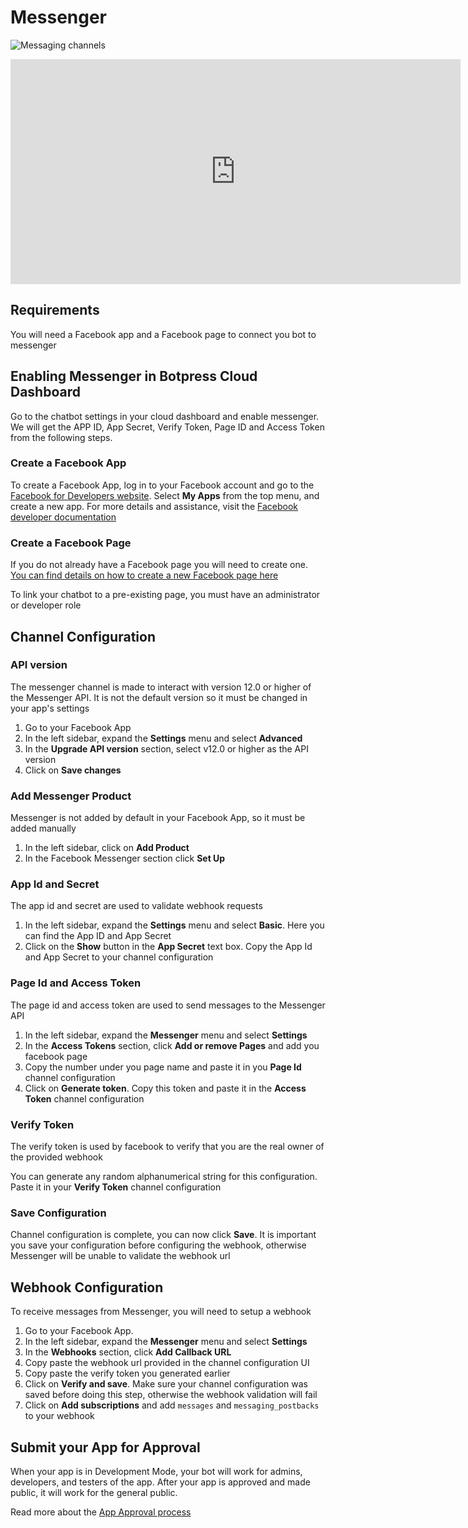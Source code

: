 # Messenger

![Messaging channels](/docs/content/messenger-banner.png)

<iframe
  data-youtube-iframe
  width="720"
  height="360"
  src="https://www.youtube.com/embed/pOIrLMpZZqc"
  title="YouTube video player"
  frameborder="0"
  allow="accelerometer; autoplay; clipboard-write; encrypted-media; gyroscope; picture-in-picture; web-share"
  allowfullscreen
></iframe>

## Requirements

You will need a Facebook app and a Facebook page to connect you bot to messenger

## Enabling Messenger in Botpress Cloud Dashboard

Go to the chatbot settings in your cloud dashboard and enable messenger. We will get the APP ID, App Secret, Verify Token, Page ID and Access Token from the following steps.

### Create a Facebook App

To create a Facebook App, log in to your Facebook account and go to the [Facebook for Developers website](https://developers.facebook.com/). Select **My Apps** from the top menu, and create a new app. For more details and assistance, visit the [Facebook developer documentation](https://developers.facebook.com/docs/development)

### Create a Facebook Page

If you do not already have a Facebook page you will need to create one. [You can find details on how to create a new Facebook page here](https://www.facebook.com/pages/creation/)

To link your chatbot to a pre-existing page, you must have an administrator or developer role

## Channel Configuration

### API version

The messenger channel is made to interact with version 12.0 or higher of the Messenger API. It is not the default version so it must be changed in your app's settings

1. Go to your Facebook App
1. In the left sidebar, expand the **Settings** menu and select **Advanced**
1. In the **Upgrade API version** section, select v12.0 or higher as the API version
1. Click on **Save changes**

### Add Messenger Product

Messenger is not added by default in your Facebook App, so it must be added manually

1. In the left sidebar, click on **Add Product**
1. In the Facebook Messenger section click **Set Up**

### App Id and Secret

The app id and secret are used to validate webhook requests

1. In the left sidebar, expand the **Settings** menu and select **Basic**. Here you can find the App ID and App Secret
1. Click on the **Show** button in the **App Secret** text box. Copy the App Id and App Secret to your channel configuration

### Page Id and Access Token

The page id and access token are used to send messages to the Messenger API

1. In the left sidebar, expand the **Messenger** menu and select **Settings**
1. In the **Access Tokens** section, click **Add or remove Pages** and add you facebook page
1. Copy the number under you page name and paste it in you **Page Id** channel configuration
1. Click on **Generate token**. Copy this token and paste it in the **Access Token** channel configuration

### Verify Token

The verify token is used by facebook to verify that you are the real owner of the provided webhook

You can generate any random alphanumerical string for this configuration. Paste it in your **Verify Token** channel configuration

### Save Configuration

Channel configuration is complete, you can now click **Save**. It is important you save your configuration before configuring the webhook, otherwise Messenger will be unable to validate the webhook url

## Webhook Configuration

To receive messages from Messenger, you will need to setup a webhook

1. Go to your Facebook App.
1. In the left sidebar, expand the **Messenger** menu and select **Settings**
1. In the **Webhooks** section, click **Add Callback URL**
1. Copy paste the webhook url provided in the channel configuration UI
1. Copy paste the verify token you generated earlier
1. Click on **Verify and save**. Make sure your channel configuration was saved before doing this step, otherwise the webhook validation will fail
1. Click on **Add subscriptions** and add `messages` and `messaging_postbacks` to your webhook

## Submit your App for Approval

When your app is in Development Mode, your bot will work for admins, developers, and testers of the app. After your app is approved and made public, it will work for the general public.

Read more about the [App Approval process](https://github.com/microsoft/botframework-sdk/issues/1465)
